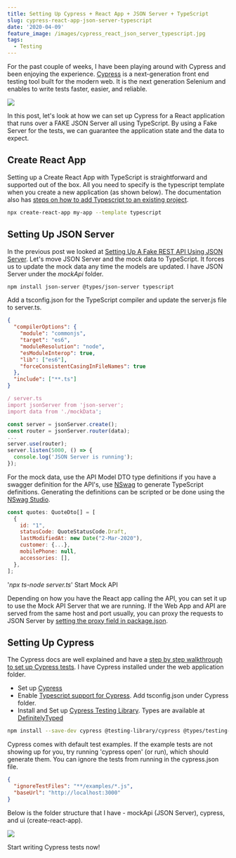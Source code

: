 ```yaml
---
title: Setting Up Cypress + React App + JSON Server + TypeScript
slug: cypress-react-app-json-server-typescript
date: '2020-04-09'
feature_image: /images/cypress_react_json_server_typescript.jpg
tags:
  - Testing
---
```

For the past couple of weeks, I have been playing around with Cypress and been enjoying the experience. [Cypress](https://docs.cypress.io/guides/overview/why-cypress.html#In-a-nutshell) is a next-generation front end testing tool built for the modern web. It is the next generation Selenium and enables to write tests faster, easier, and reliable.

![](/images/cypress_react_json_server_typescript.jpg)

In this post, let's look at how we can set up Cypress for a React application that runs over a FAKE JSON Server all using TypeScript. By using a Fake Server for the tests, we can guarantee the application state and the data to expect.

## Create React App

Setting up a Create React App with TypeScript is straightforward and supported out of the box. All you need to specify is the typescript template when you create a new application (as shown below). The documentation also has [steps on how to add Typescript to an existing project](https://create-react-app.dev/docs/adding-typescript/).

```bash
npx create-react-app my-app --template typescript

```

## Setting Up JSON Server

In the previous post we looked at [Setting Up A Fake REST API Using JSON Server](/blog/setting-up-a-fake-rest-api-using-json-server/). Let's move JSON Server and the mock data to TypeScript. It forces us to update the mock data any time the models are updated. I have JSON Server under the _mockApi_ folder.

```bash
npm install json-server @types/json-server typescript

```

Add a tsconfig.json for the TypeScript compiler and update the server.js file to server.ts.

```json
{
  "compilerOptions": {
    "module": "commonjs",
    "target": "es6",
    "moduleResolution": "node",
    "esModuleInterop": true,
    "lib": ["es6"],
    "forceConsistentCasingInFileNames": true
  },
  "include": ["**.ts"]
}

```
```js
/ server.ts
import jsonServer from 'json-server';
import data from './mockData';

const server = jsonServer.create();
const router = jsonServer.router(data);
...
server.use(router);
server.listen(5000, () => {
  console.log('JSON Server is running');
});

```

For the mock data, use the API Model DTO type definitions if you have a swagger definition for the API's, use [NSwag](https://github.com/RicoSuter/NSwag) to generate TypeScript definitions. Generating the definitions can be scripted or be done using the [NSwag Studio](https://github.com/RicoSuter/NSwag/wiki/NSwagStudio).

```js
const quotes: QuoteDto[] = [
  {
    id: "1",
    statusCode: QuoteStatusCode.Draft,
    lastModifiedAt: new Date("2-Mar-2020"),
    customer: {...},
    mobilePhone: null,
    accessories: [],
  },
];

```

'_npx ts-node server.ts_' Start Mock API

Depending on how you have the React app calling the API, you can set it up to use the Mock API Server that we are running. If the Web App and API are served from the same host and port usually, you can proxy the requests to JSON Server by [setting the proxy field in package.json](https://create-react-app.dev/docs/proxying-api-requests-in-development/).

## Setting Up Cypress

The Cypress docs are well explained and have a [step by step walkthrough to set up Cypress tests](https://docs.cypress.io/guides/getting-started/installing-cypress.html). I have Cypress installed under the web application folder.

-   Set up [Cypress](https://docs.cypress.io/guides/getting-started/installing-cypress.html)
-   Enable [Typescript support for Cypress](https://docs.cypress.io/guides/tooling/typescript-support.html). Add tsconfig.json under Cypress folder.
-   Install and Set up [Cypress Testing Library](https://testing-library.com/docs/cypress-testing-library/intro). Types are available at [DefinitelyTyped](https://github.com/DefinitelyTyped/DefinitelyTyped/tree/master/types/testing-library__cypress)

```bash
npm install --save-dev cypress @testing-library/cypress @types/testing-library__cypress

```

Cypress comes with default test examples. If the example tests are not showing up for you, try running 'cypress open' (or run), which should generate them. You can ignore the tests from running in the cypress.json file.

```json
{
  "ignoreTestFiles": "**/examples/*.js",
  "baseUrl": "http://localhost:3000"
}

```

Below is the folder structure that I have - mockApi (JSON Server), cypress, and ui (create-react-app).

![](/images/cypress_cra_jsonServer_folder_structure.jpg)

Start writing Cypress tests now!
